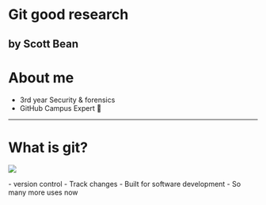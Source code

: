 
# Git good research
by Scott Bean
---
# About me
- 3rd year Security & forensics
- GitHub Campus Expert 🚩
---
# What is git?
![](/img/git.png)

<Notes>
- version control
- Track changes
- Built for software development
- So many more uses now
</Notes>